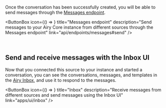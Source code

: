 
Once the conversation has been successfully created, you will be able to send messages through
the [Messages endpoint](/api/endpoints/messages#send).

<ButtonBox
  icon={() => <BoltSVG />}
  title="Messages endpoint"
  description="Send messages to your Airy Core instance from different sources through the Messages endpoint"
  link="api/endpoints/messages#send"
/>

<br />


<MessagesSend />

## Send and receive messages with the Inbox UI

Now that you connected this source to your instance and started a conversation,
you can see the conversations, messages, and templates in the [Airy Inbox](/apps/ui/inbox),
and use it to respond to the messages.

<ButtonBox
  icon={() => <InboxSVG />}
  title="Inbox"
  description="Receive messages from different sources and send messages using the Inbox UI"
  link="apps/ui/inbox"
/>
